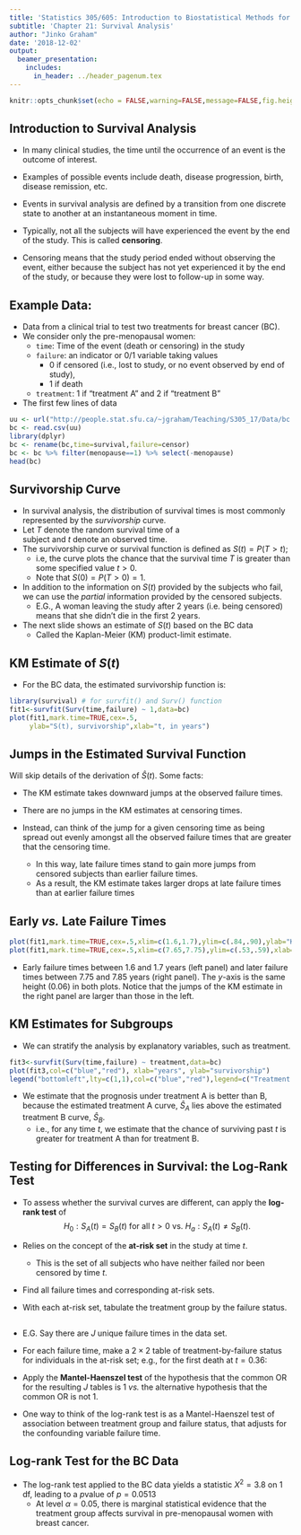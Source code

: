 ```yaml
---
title: 'Statistics 305/605: Introduction to Biostatistical Methods for Health Sciences'
subtitle: 'Chapter 21: Survival Analysis'
author: "Jinko Graham"
date: '2018-12-02'
output: 
  beamer_presentation:
    includes:
      in_header: ../header_pagenum.tex
---
```


```r
knitr::opts_chunk$set(echo = FALSE,warning=FALSE,message=FALSE,fig.height=3,fig.width=5)
```

## Introduction to Survival Analysis

* In many clinical studies, the time until the occurrence of an event is the outcome of interest.
* Examples of possible events include death, disease progression, birth, disease remission, etc. 
* Events in survival analysis are defined by a transition from one discrete state to another at an instantaneous moment
in time.
* Typically, not all the subjects will have experienced the event by the end of the study. This is called **censoring**.

* Censoring means that the study period ended without observing the event, either because the subject has not yet experienced it by the end of the study, or because they were lost to follow-up in some way.


## Example Data: 

* Data from a clinical trial to test two treatments 
for breast cancer (BC). 
* We consider only the pre-menopausal women:
    + `time`: Time of the event (death or censoring) in the study 
    + `failure`: an indicator or 0/1 variable taking values
        + 0 if censored (i.e., lost to study, or no event
    observed by end of study), 
        + 1 if death 
    + `treatment`: 1 if "treatment A" and 2 if "treatment B"

* The first few lines of data

\scriptsize

```r
uu <- url("http://people.stat.sfu.ca/~jgraham/Teaching/S305_17/Data/bc.csv")
bc <- read.csv(uu)
library(dplyr)
bc <- rename(bc,time=survival,failure=censor)
bc <- bc %>% filter(menopause==1) %>% select(-menopause)
head(bc)
```

## Survivorship Curve

* In survival analysis, the distribution 
of survival times is most commonly represented by the 
*survivorship* curve.
* Let $T$ denote the random survival time of a  
subject and $t$ denote an observed time.
* The survivorship curve or survival function is defined as $S(t) = P(T >t)$;
    + i.e, the curve plots the chance that the survival time $T$ is greater than some specified value $t>0$. 
    + Note that $S(0) = P(T > 0) = 1$.
* In addition to the information on $S(t)$ provided by the 
subjects who fail, we can use the *partial* information 
provided by the censored subjects.
    + E.G., A woman leaving the study after 2 years (i.e. being censored) means that she didn't die in the first 2 years.
* The next slide shows an estimate of $S(t)$ based on the BC data
    + Called the Kaplan-Meier (KM) product-limit estimate.

## KM Estimate of $S(t)$

* For the BC data, the estimated survivorship function is:
\scriptsize

```r
library(survival) # for survfit() and Surv() function
fit1<-survfit(Surv(time,failure) ~ 1,data=bc)
plot(fit1,mark.time=TRUE,cex=.5,
     ylab="S(t), survivorship",xlab="t, in years")
```

## Jumps in the Estimated Survival Function

Will skip details of the derivation of $\hat{S}(t)$. Some facts:

* The KM estimate takes downward jumps at the
observed failure times.
* There are no jumps in the KM estimates at censoring times.

* Instead, can think of the jump for a given censoring time as
being spread out evenly amongst all the observed failure times that are
greater that the censoring time.

    + In this way, late failure times stand to gain more jumps from censored subjects 
than earlier failure times. 
    + As a result, the KM estimate takes larger drops at late failure
    times than at earlier failure times
    
## Early _vs._ Late Failure Times

\scriptsize

```r
plot(fit1,mark.time=TRUE,cex=.5,xlim=c(1.6,1.7),ylim=c(.84,.90),ylab="KM Estimate", xlab="years")
plot(fit1,mark.time=TRUE,cex=.5,xlim=c(7.65,7.75),ylim=c(.53,.59),xlab="years")
```

\small

* Early failure times between 1.6 and 1.7 years (left panel) and later
failure times between 7.75 and 7.85 years (right panel). 
The $y$-axis is the same height (0.06) in both plots. 
Notice that the jumps of the KM estimate
in the right panel are larger than those
in the left.

## KM Estimates for Subgroups

* We can stratify the analysis by explanatory variables, such as treatment.
\scriptsize

```r
fit3<-survfit(Surv(time,failure) ~ treatment,data=bc)
plot(fit3,col=c("blue","red"), xlab="years", ylab="survivorship")
legend("bottomleft",lty=c(1,1),col=c("blue","red"),legend=c("Treatment A","Treatment B"),cex=.7)
```

\normalsize

* We estimate that the prognosis under treatment A is better than B, because the estimated
treatment A curve, $\hat{S}_A$ lies above the 
estimated treatment B curve, $\hat{S}_B$.
    + i.e., for any time $t$, we estimate that the chance of surviving
    past $t$ is greater for treatment A than for treatment B.

## Testing for Differences in Survival: the Log-Rank Test

* To assess whether the survival curves are different,
can apply the **log-rank test**
of $$H_0: S_A(t) = S_B(t) \mbox{ for all } t>0 \mbox{ vs. }
H_a: S_A(t) \not = S_B(t).$$

* Relies on the concept of the **at-risk set** in
the study at time $t$.
    + This is the set of all subjects who 
have neither failed nor been censored by time $t$.

* Find all failure times and corresponding at-risk sets. 

* With each at-risk set, tabulate the treatment group by the failure status. 

##

* E.G. Say there are $J$ unique failure times in the data set.

* For each failure time, make a 
    $2\times 2$ table of treatment-by-failure status for individuals
    in the at-risk set; e.g.,
    for the first death at $t=0.36$:
\small
\begin{center}
\begin{tabular}{lcc}
  & \multicolumn{2}{c}{Failure} \\
 & Yes & No \\ \hline
Treatment A & 0 & 54 \\
Treatment B & 1 & 61 \\ \hline
\end{tabular}
\end{center}
\normalsize
    
* Apply the **Mantel-Haenszel test** of the hypothesis
    that the common OR for the 
    resulting $J$ tables is 1 _vs._ the 
    alternative hypothesis that the common OR is not 1.
    
* One way to think of the log-rank test is as a Mantel-Haenszel test of association between treatment group and failure status, that adjusts for the confounding variable failure time.
    
## Log-rank Test for the BC Data

* The log-rank test applied to the BC data yields a 
statistic $X^2 = 3.8$ on 1 df, leading to a $p$value of
$p=0.0513$
    + At level $\alpha=0.05$, 
    there is marginal statistical evidence that the treatment group affects survival
    in pre-menopausal women with breast cancer.


<!--

## Appendix: Survival and Hazard Functions

* Recall the informal definition of 
the hazard $q(t) = P(\mbox{failure between $t$ and $t+\delta$}| T>t)$
and the definition of the survival curve
$S(t) = P(T>t)$. 

* We have
\begin{eqnarray*}
S(t+1) & = & P(T>t+\delta)\\
 & = & P(\{T>\delta\} \cap \{ \mbox{no failure between $t$ and $t+\detla$} \}) \\
 & = & P(\mbox{no failure between $t$ and $t+\delta$} | T>t) P(T>t) \\
 & = & (1-P(\mbox{failure between $t$ and $t+\delta$} | T>t)) P(T>t) \\
 & = & (1-q(t)) S(t) 
\end{eqnarray*}

-->
